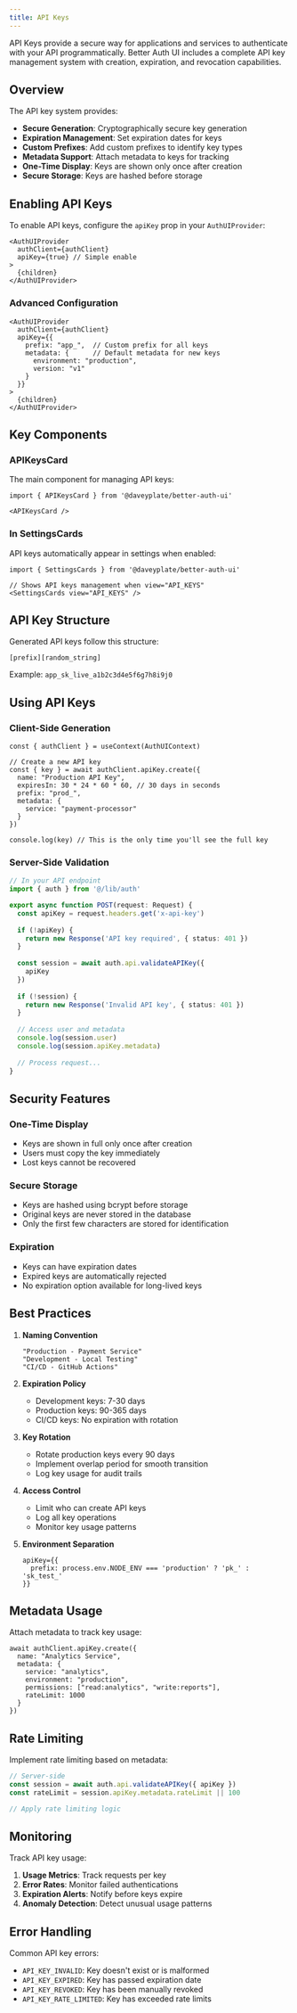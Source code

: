 ```yaml
---
title: API Keys
---
```


API Keys provide a secure way for applications and services to authenticate with your API programmatically. Better Auth UI includes a complete API key management system with creation, expiration, and revocation capabilities.

## Overview

The API key system provides:

- **Secure Generation**: Cryptographically secure key generation
- **Expiration Management**: Set expiration dates for keys
- **Custom Prefixes**: Add custom prefixes to identify key types
- **Metadata Support**: Attach metadata to keys for tracking
- **One-Time Display**: Keys are shown only once after creation
- **Secure Storage**: Keys are hashed before storage

## Enabling API Keys

To enable API keys, configure the `apiKey` prop in your `AuthUIProvider`:

```tsx title="providers.tsx"
<AuthUIProvider
  authClient={authClient}
  apiKey={true} // Simple enable
>
  {children}
</AuthUIProvider>
```

### Advanced Configuration

```tsx title="providers.tsx"
<AuthUIProvider
  authClient={authClient}
  apiKey={{
    prefix: "app_",  // Custom prefix for all keys
    metadata: {      // Default metadata for new keys
      environment: "production",
      version: "v1"
    }
  }}
>
  {children}
</AuthUIProvider>
```

## Key Components

### APIKeysCard

The main component for managing API keys:

```tsx
import { APIKeysCard } from '@daveyplate/better-auth-ui'

<APIKeysCard />
```

### In SettingsCards

API keys automatically appear in settings when enabled:

```tsx
import { SettingsCards } from '@daveyplate/better-auth-ui'

// Shows API keys management when view="API_KEYS"
<SettingsCards view="API_KEYS" />
```

## API Key Structure

Generated API keys follow this structure:
```
[prefix][random_string]
```

Example: `app_sk_live_a1b2c3d4e5f6g7h8i9j0`

## Using API Keys

### Client-Side Generation

```tsx
const { authClient } = useContext(AuthUIContext)

// Create a new API key
const { key } = await authClient.apiKey.create({
  name: "Production API Key",
  expiresIn: 30 * 24 * 60 * 60, // 30 days in seconds
  prefix: "prod_",
  metadata: {
    service: "payment-processor"
  }
})

console.log(key) // This is the only time you'll see the full key
```

### Server-Side Validation

```ts
// In your API endpoint
import { auth } from '@/lib/auth'

export async function POST(request: Request) {
  const apiKey = request.headers.get('x-api-key')
  
  if (!apiKey) {
    return new Response('API key required', { status: 401 })
  }
  
  const session = await auth.api.validateAPIKey({
    apiKey
  })
  
  if (!session) {
    return new Response('Invalid API key', { status: 401 })
  }
  
  // Access user and metadata
  console.log(session.user)
  console.log(session.apiKey.metadata)
  
  // Process request...
}
```

## Security Features

### One-Time Display
- Keys are shown in full only once after creation
- Users must copy the key immediately
- Lost keys cannot be recovered

### Secure Storage
- Keys are hashed using bcrypt before storage
- Original keys are never stored in the database
- Only the first few characters are stored for identification

### Expiration
- Keys can have expiration dates
- Expired keys are automatically rejected
- No expiration option available for long-lived keys

## Best Practices

1. **Naming Convention**
   ```
   "Production - Payment Service"
   "Development - Local Testing"
   "CI/CD - GitHub Actions"
   ```

2. **Expiration Policy**
   - Development keys: 7-30 days
   - Production keys: 90-365 days
   - CI/CD keys: No expiration with rotation

3. **Key Rotation**
   - Rotate production keys every 90 days
   - Implement overlap period for smooth transition
   - Log key usage for audit trails

4. **Access Control**
   - Limit who can create API keys
   - Log all key operations
   - Monitor key usage patterns

5. **Environment Separation**
   ```tsx
   apiKey={{
     prefix: process.env.NODE_ENV === 'production' ? 'pk_' : 'sk_test_'
   }}
   ```

## Metadata Usage

Attach metadata to track key usage:

```tsx
await authClient.apiKey.create({
  name: "Analytics Service",
  metadata: {
    service: "analytics",
    environment: "production",
    permissions: ["read:analytics", "write:reports"],
    rateLimit: 1000
  }
})
```

## Rate Limiting

Implement rate limiting based on metadata:

```ts
// Server-side
const session = await auth.api.validateAPIKey({ apiKey })
const rateLimit = session.apiKey.metadata.rateLimit || 100

// Apply rate limiting logic
```

## Monitoring

Track API key usage:

1. **Usage Metrics**: Track requests per key
2. **Error Rates**: Monitor failed authentications
3. **Expiration Alerts**: Notify before keys expire
4. **Anomaly Detection**: Detect unusual usage patterns

## Error Handling

Common API key errors:

- `API_KEY_INVALID`: Key doesn't exist or is malformed
- `API_KEY_EXPIRED`: Key has passed expiration date
- `API_KEY_REVOKED`: Key has been manually revoked
- `API_KEY_RATE_LIMITED`: Key has exceeded rate limits 